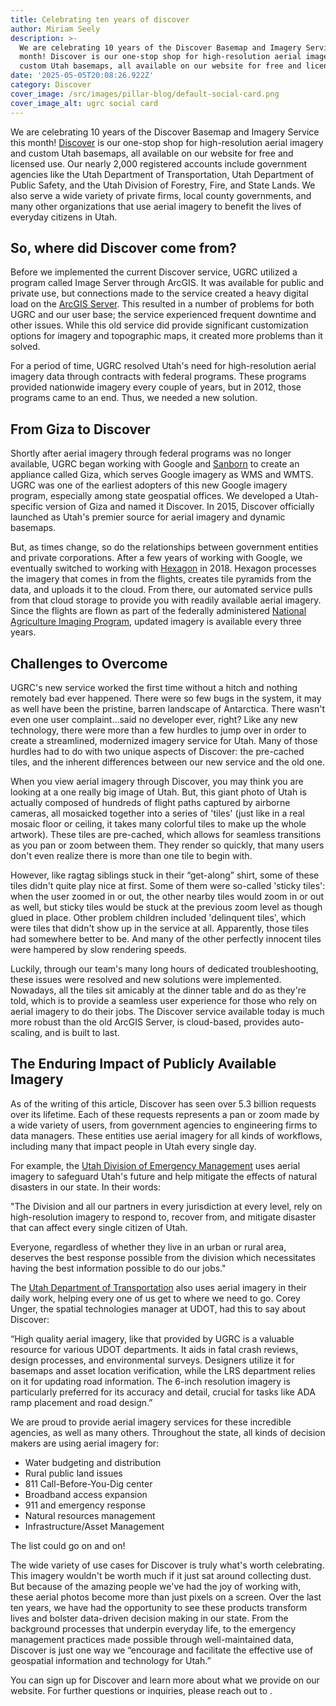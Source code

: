 ```yaml
---
title: Celebrating ten years of discover
author: Miriam Seely
description: >-
  We are celebrating 10 years of the Discover Basemap and Imagery Service this
  month! Discover is our one-stop shop for high-resolution aerial imagery and
  custom Utah basemaps, all available on our website for free and licensed use.
date: '2025-05-05T20:08:26.922Z'
category: Discover
cover_image: /src/images/pillar-blog/default-social-card.png
cover_image_alt: ugrc social card
---
```



We are celebrating 10 years of the Discover Basemap and Imagery Service this month! [Discover](/products/discover/) is our one-stop shop for high-resolution aerial imagery and custom Utah basemaps, all available on our website for free and licensed use. Our nearly 2,000 registered accounts include government agencies like the Utah Department of Transportation, Utah Department of Public Safety, and the Utah Division of Forestry, Fire, and State Lands. We also serve a wide variety of private firms, local county governments, and many other organizations that use aerial imagery to benefit the lives of everyday citizens in Utah.

## So, where did Discover come from?

Before we implemented the current Discover service, UGRC utilized a program called Image Server through ArcGIS. It was available for public and private use, but connections made to the service created a heavy digital load on the [ArcGIS Server](https://enterprise.arcgis.com/en/image/latest/get-started/windows/what-is-arcgis-image-server-.htm). This resulted in a number of problems for both UGRC and our user base; the service experienced frequent downtime and other issues. While this old service did provide significant customization options for imagery and topographic maps, it created more problems than it solved.

For a period of time, UGRC resolved Utah's need for high-resolution aerial imagery data through contracts with federal programs. These programs provided nationwide imagery every couple of years, but in 2012, those programs came to an end. Thus, we needed a new solution.

## From Giza to Discover

Shortly after aerial imagery through federal programs was no longer available, UGRC began working with Google and [Sanborn](https://sanborn.com/) to create an appliance called Giza, which serves Google imagery as WMS and WMTS. UGRC was one of the earliest adopters of this new Google imagery program, especially among state geospatial offices. We developed a Utah-specific version of Giza and named it Discover. In 2015, Discover officially launched as Utah's premier source for aerial imagery and dynamic basemaps.

But, as times change, so do the relationships between government entities and private corporations. After a few years of working with Google, we eventually switched to working with [Hexagon](https://hexagon.com/products/aerial-imagery) in 2018. Hexagon processes the imagery that comes in from the flights, creates tile pyramids from the data, and uploads it to the cloud. From there, our automated service pulls from that cloud storage to provide you with readily available aerial imagery. Since the flights are flown as part of the federally administered [National Agriculture Imaging Program](https://naip-usdaonline.hub.arcgis.com/), updated imagery is available every three years.

## Challenges to Overcome

UGRC's new service worked the first time without a hitch and nothing remotely bad ever happened. There were so few bugs in the system, it may as well have been the pristine, barren landscape of Antarctica. There wasn't even one user complaint…said no developer ever, right? Like any new technology, there were more than a few hurdles to jump over in order to create a streamlined, modernized imagery service for Utah. Many of those hurdles had to do with two unique aspects of Discover: the pre-cached tiles, and the inherent differences between our new service and the old one.

When you view aerial imagery through Discover, you may think you are looking at a one really big image of Utah. But, this giant photo of Utah is actually composed of hundreds of flight paths captured by airborne cameras, all mosaicked together into a series of 'tiles' (just like in a real mosaic floor or ceiling, it takes many colorful tiles to make up the whole artwork). These tiles are pre-cached, which allows for seamless transitions as you pan or zoom between them. They render so quickly, that many users don't even realize there is more than one tile to begin with.

However, like ragtag siblings stuck in their “get-along” shirt, some of these tiles didn't quite play nice at first. Some of them were so-called 'sticky tiles': when the user zoomed in or out, the other nearby tiles would zoom in or out as well, but sticky tiles would be stuck at the previous zoom level as though glued in place. Other problem children included 'delinquent tiles', which were tiles that didn't show up in the service at all. Apparently, those tiles had somewhere better to be. And many of the other perfectly innocent tiles were hampered by slow rendering speeds.

Luckily, through our team's many long hours of dedicated troubleshooting, these issues were resolved and new solutions were implemented. Nowadays, all the tiles sit amicably at the dinner table and do as they're told, which is to provide a seamless user experience for those who rely on aerial imagery to do their jobs. The Discover service available today is much more robust than the old ArcGIS Server, is cloud-based, provides auto-scaling, and is built to last.

## The Enduring Impact of Publicly Available Imagery

As of the writing of this article, Discover has seen over 5.3 billion requests over its lifetime. Each of these requests represents a pan or zoom made by a wide variety of users, from government agencies to engineering firms to data managers. These entities use aerial imagery for all kinds of workflows, including many that impact people in Utah every single day.

For example, the [Utah Division of Emergency Management](https://dem.utah.gov/) uses aerial imagery to safeguard Utah's future and help mitigate the effects of natural disasters in our state. In their words:

"The Division and all our partners in every jurisdiction at every level, rely on high-resolution imagery to respond to, recover from, and mitigate disaster that can affect every single citizen of Utah.

Everyone, regardless of whether they live in an urban or rural area, deserves the best response possible from the division which necessitates having the best information possible to do our jobs."

The [Utah Department of Transportation](https://www.udot.utah.gov/connect/) also uses aerial imagery in their daily work, helping every one of us get to where we need to go. Corey Unger, the spatial technologies manager at UDOT, had this to say about Discover:

“High quality aerial imagery, like that provided by UGRC is a valuable resource for various UDOT departments. It aids in fatal crash reviews, design processes, and environmental surveys. Designers utilize it for basemaps and asset location verification, while the LRS department relies on it for updating road information. The 6-inch resolution imagery is particularly preferred for its accuracy and detail, crucial for tasks like ADA ramp placement and road design.”

We are proud to provide aerial imagery services for these incredible agencies, as well as many others. Throughout the state, all kinds of decision makers are using aerial imagery for:

- Water budgeting and distribution
- Rural public land issues
- 811 Call-Before-You-Dig center
- Broadband access expansion
- 911 and emergency response
- Natural resources management
- Infrastructure/Asset Management

The list could go on and on!

The wide variety of use cases for Discover is truly what's worth celebrating. This imagery wouldn't be worth much if it just sat around collecting dust. But because of the amazing people we've had the joy of working with, these aerial photos become more than just pixels on a screen. Over the last ten years, we have had the opportunity to see these products transform lives and bolster data-driven decision making in our state. From the background processes that underpin everyday life, to the emergency management practices made possible through well-maintained data, Discover is just one way we “encourage and facilitate the effective use of geospatial information and technology for Utah.”

You can sign up for Discover and learn more about what we provide on our website. For further questions or inquiries, please reach out to <Contacts inline subject={frontmatter.title} contactKey='elevation' />.
